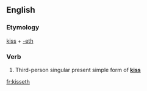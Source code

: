 ==English==

===Etymology===
[[kiss]] + [[-eth]]

===Verb===
{{head|en|verb form}}

# {{context|archaic|lang=en}} Third-person singular present simple form of '''[[kiss]]'''

[[fr:kisseth]]